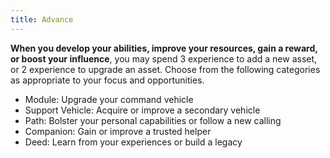 ```yaml
---
title: Advance
---
```


**When you develop your abilities, improve your resources, gain a reward, or boost your influence**, you may spend 3 experience to add a new asset, or 2 experience to upgrade an asset. Choose from the following categories as appropriate to your focus and opportunities.

- Module: Upgrade your command vehicle
- Support Vehicle: Acquire or improve a secondary vehicle
- Path: Bolster your personal capabilities or follow a new calling
- Companion: Gain or improve a trusted helper
- Deed: Learn from your experiences or build a legacy

